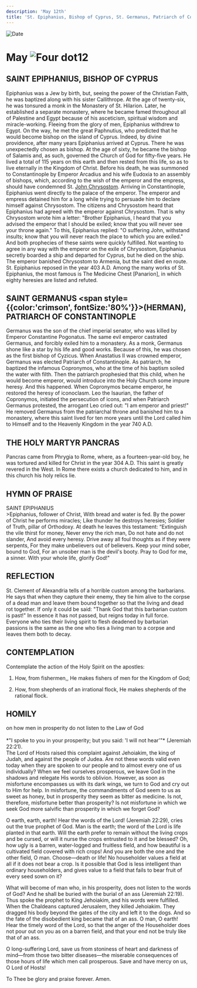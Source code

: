 ```yaml
---
description: 'May 12th'
title: 'St. Epiphanius, Bishop of Cyprus, St. Germanus, Patriarch of Constantinople, Holy Martyr Pancras'
---
```


<CustomPaginator />
<RunningHead />

<Image src="/title-imprint.png" height={68} width={50} alt="Date" className="title-imprint"/>

# <div id="date">May <Image className="four-dot" src="/four-dot.png" height={15} width={15} alt="Four dot" />12</div>

## SAINT EPIPHANIUS, BISHOP OF CYPRUS

Epiphanius was a Jew by birth, but, seeing the power of the Christian Faith, he was baptized along with his sister Callithrope. At the age of twenty-six, he was tonsured a monk in the Monastery of St. Hilarion. Later, he established a separate monastery, where he became famed throughout all of Palestine and Egypt because of his asceticism, spiritual wisdom and miracle-working. Fleeing from the glory of men, Epiphanius withdrew to Egypt. On the way, he met the great Paphnutius, who predicted that he would become bishop on the island of Cyprus. Indeed, by divine providence, after many years Epiphanius arrived at Cyprus. There he was unexpectedly chosen as bishop. At the age of sixty, he became the bishop of Salamis and, as such, governed the Church of God for fifty-five years. He lived a total of 115 years on this earth and then rested from this life, so as to live eternally in the Kingdom of Christ. Before his death, he was summoned to Constantinople by Emperor Arcadius and his wife Eudoxia to an assembly of bishops, which, according to the wish of the emperor and the empress, should have condemned St. [John Chrysostom](/november/13th). Arriving in Constantinople, Epiphanius went directly to the palace of the emperor. The emperor and empress detained him for a long while trying to persuade him to declare himself against Chrysostom. The citizens and Chrysostom heard that Epiphanius had agreed with the emperor against Chrysostom. That is why Chrysostom wrote him a letter: "Brother Epiphanius, I heard that you advised the emperor that I should be exiled; know that you will never see your throne again." To this, Epiphanius replied: "O suffering John, withstand insults; know that you will never reach the place to which you are exiled." And both prophecies of these saints were quickly fulfilled. Not wanting to agree in any way with the emperor on the exile of Chrysostom, Epiphanius secretly boarded a ship and departed for Cyprus, but he died on the ship. The emperor banished Chrysostom to Armenia, but the saint died en route. St. Epiphanius reposed in the year 403 A.D. Among the many works of St. Epiphanius, the most famous is The Medicine Chest [Panarion], in which eighty heresies are listed and refuted.

## SAINT GERMANUS <span style={{color:'crimson', fontSize:'80%'}}>(HERMAN)</span>,<br />PATRIARCH OF CONSTANTINOPLE

Germanus was the son of the chief imperial senator, who was killed by Emperor Constantine Pogonatus. The same evil emperor castrated Germanus, and forcibly exiled him to a monastery. As a monk, Germanus shone like a star by his life and good works. Because of this, he was chosen as the first bishop of Cyzicus. When Anastatius II was crowned emperor, Germanus was elected Patriarch of Constantinople. As patriarch, he baptized the infamous Copronymos, who at the time of his baptism soiled the water with filth. Then the patriarch prophesied that this child, when he would become emperor, would introduce into the Holy Church some impure heresy. And this happened. When Copronymos became emperor, he restored the heresy of iconoclasm. Leo the Isaurian, the father of Copronymos, initiated the persecution of icons, and when Patriarch Germanus protested, the arrogant Leo cried out: "I am emperor and priest!" He removed Germanus from the patriarchal throne and banished him to a monastery, where this saint lived for ten more years until the Lord called him to Himself and to the Heavenly Kingdom in the year 740 A.D.

## THE HOLY MARTYR PANCRAS

Pancras came from Phrygia to Rome, where, as a fourteen-year-old boy, he was tortured and killed for Christ in the year 304 A.D. This saint is greatly revered in the West. In Rome there exists a church dedicated to him, and in this church his holy relics lie.


## HYMN OF PRAISE
<div style={{textAlign:'center', color:'crimson', fontWeight:'bold'}}>
SAINT EPIPHANIUS
</div>
>Epiphanius, follower of Christ,  
With bread and water is fed.  
By the power of Christ he performs miracles;  
Like thunder he destroys heresies;  
Soldier of Truth, pillar of Orthodoxy.  
At death he leaves this testament:  
“Extinguish the vile thirst for money,  
Never envy the rich man,  
Do not hate and do not slander,  
And avoid every heresy.  
Drive away all foul thoughts as if they were serpents,  
For they make unbelievers out of believers.  
Keep your mind sober, bound to God,  
For an unsober man is the devil's booty.  
Pray to God for me, a sinner.  
With your whole life, glorify God!"  


## REFLECTION

St. Clement of Alexandria tells of a horrible custom among the barbarians. He says that when they capture their enemy, they tie him alive to the corpse of a dead man and leave them bound together so that the living and dead rot together. If only it could be said: "Thank God that this barbarian custom is past!" In essence it has not passed, but reigns today in full force. Everyone who ties their living spirit to flesh deadened by barbarian passions is the same as the one who ties a living man to a corpse and leaves them both to decay.


## CONTEMPLATION

Contemplate the action of the Holy Spirit on the apostles:

1. How, from fishermen,, He makes fishers of men for the Kingdom of God;

2. How, from shepherds of an irrational flock, He makes shepherds of the rational flock.


## HOMILY
<div style={{textAlign:'center', color:'crimson', fontWeight:'bold'}}>
on how men in prosperity do not listen to the Law of God
</div><br />
<div style={{textAlign:'right'}}>
*"I spoke to you in your prosperity; but you said: 'I will not hear'"* (Jeremiah 22:21).
</div>
The Lord of Hosts raised this complaint against Jehoiakim, the king of Judah, and against the people of Judea. Are not these words valid even today when they are spoken to our people and to almost every one of us individually? When we feel ourselves prosperous, we leave God in the shadows and relegate His words to oblivion. However, as soon as misfortune encompasses us with its dark wings, we turn to God and cry out to Him for help. In misfortune, the commandments of God seem to us as sweet as honey, but in prosperity they seem as bitter as medicine. Is not, therefore, misfortune better than prosperity? Is not misfortune in which we seek God more salvific than prosperity in which we forget God?

O earth, earth, earth! Hear the words of the Lord! (Jeremiah 22:29), cries out the true prophet of God. Man is the earth; the word of the Lord is life planted in that earth. Will the earth prefer to remain without the living crops and be cursed, or will it nurse the crops entrusted to it and be blessed? Oh, how ugly is a barren, water-logged and fruitless field, and how beautiful is a cultivated field covered with rich crops! And you are both the one and the other field, O man. Choose—death or life! No householder values a field at all if it does not bear a crop. Is it possible that God is less intelligent than ordinary householders, and gives value to a field that fails to bear fruit of every seed sown on it?

What will become of man who, in his prosperity, does not listen to the words of God? And he shall be buried with the burial of an ass (Jeremiah 22:19). Thus spoke the prophet to King Jehoiakim, and his words were fulfilled. When the Chaldeans captured Jerusalem, they killed Jehoiakim. They dragged his body beyond the gates of the city and left it to the dogs. And so the fate of the disobedient king became that of an ass. O man, O earth! Hear the timely word of the Lord, so that the anger of the Householder does not pour out on you as on a barren field, and that your end not be truly like that of an ass.

O long-suffering Lord, save us from stoniness of heart and darkness of mind—from those two bitter diseases—the miserable consequences of those hours of life which men call prosperous. Save and have mercy on us, O Lord of Hosts!

To Thee be glory and praise forever. Amen.